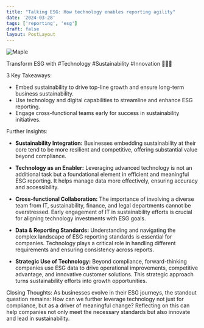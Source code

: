 ```yaml
---
title: "Talking ESG: How technology enables reporting agility"
date: '2024-03-28'
tags: ['reporting', 'esg']
draft: false
layout: PostLayout
---
```


<div className="flex justify-center">
  <div className="my-1 w-full px-2 xl:my-1 xl:w-1/2 xl:px-2">
    <img src="https://willpolesa.pythonanywhere.com/static/podcast_thumbnails/recdMscF6x7lrNLnvpodcast_thumbnail.png" alt="Maple" className="mx-auto h-58 w-auto" />
  </div>
</div>

Transform ESG with #Technology #Sustainability #Innovation 🌱💡🚀

3 Key Takeaways:
- Embed sustainability to drive top-line growth and ensure long-term business sustainability.
- Use technology and digital capabilities to streamline and enhance ESG reporting.
- Engage cross-functional teams early for success in sustainability initiatives.

Further Insights:

- **Sustainability Integration:** Businesses embedding sustainability at their core tend to be more resilient and competitive, offering substantial value beyond compliance.

- **Technology as an Enabler:** Leveraging advanced technology is not an additional task but a foundational element in efficient and meaningful ESG reporting. It helps manage data more effectively, ensuring accuracy and accessibility.

- **Cross-functional Collaboration:** The importance of involving a diverse team from IT, sustainability, finance, and legal departments cannot be overstressed. Early engagement of IT in sustainability efforts is crucial for aligning technology investments with ESG goals.

- **Data & Reporting Standards:** Understanding and navigating the complex landscape of ESG reporting standards is essential for companies. Technology plays a critical role in handling different requirements and ensuring consistency across reports.

- **Strategic Use of Technology:** Beyond compliance, forward-thinking companies use ESG data to drive operational improvements, competitive advantage, and innovative customer solutions. This strategic approach turns sustainability efforts into growth opportunities.

Closing Thoughts:
As businesses evolve in their ESG journeys, the standout question remains: How can we further leverage technology not just for compliance, but as a driver of meaningful change? Reflecting on this can help companies not only meet the necessary standards but also innovate and lead in sustainability.

